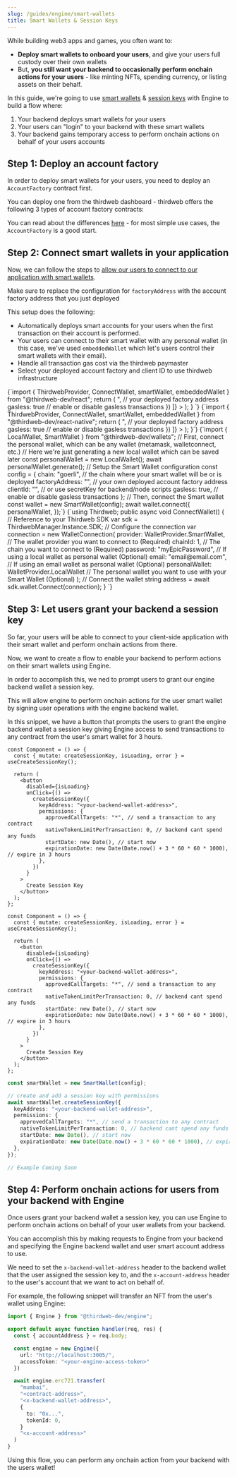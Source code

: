 ```yaml
---
slug: /guides/engine/smart-wallets
title: Smart Wallets & Session Keys
---
```



While building web3 apps and games, you often want to:

- **Deploy smart wallets to onboard your users**, and give your users full custody over their own wallets
- But, **you still want your backend to occasionally perform onchain actions for your users** - like minting NFTs, spending currency, or listing assets on their behalf.

In this guide, we're going to use [smart wallets](https://portal.thirdweb.com/smart-wallet) & [session keys](https://portal.thirdweb.com/smart-wallet/permissions) with Engine to build a flow where:

1. Your backend deploys smart wallets for your users
2. Your users can "login" to your backend with these smart wallets
3. Your backend gains temporary access to perform onchain actions on behalf of your users accounts

## Step 1: Deploy an account factory

In order to deploy smart wallets for your users, you need to deploy an `AccountFactory` contract first.

You can deploy one from the thirdweb dashboard - thirdweb offers the following 3 types of account factory contracts:

<div className="row" style={{ marginBottom: 12, padding: 8, paddingTop: 0 }}>
  <div className="col col--4" style={{ padding: 8 }}>
    <QuickstartCard
      name="Account Factory"
      link="https://thirdweb.com/thirdweb.eth/AccountFactory"
      image="/assets/wallets/smart-wallet.svg"
    />
  </div>
  <div className="col col--4" style={{ padding: 8 }}>
    <QuickstartCard
      name="Managed Account Factory"
      link="https://thirdweb.com/thirdweb.eth/ManagedAccountFactory"
      image="/assets/wallets/smart-wallet.svg"
    />
  </div>
  <div className="col col--4" style={{ padding: 8 }}>
    <QuickstartCard
      name="Dynamic Account Factory"
      link="https://thirdweb.com/thirdweb.eth/DynamicAccountFactory"
      image="/assets/wallets/smart-wallet.svg"
    />
  </div>
</div>

You can read about the differences [here](https://portal.thirdweb.com/smart-wallet/how-it-works#smart-wallet-factories) - for most simple use cases, the `AccountFactory` is a good start.

## Step 2: Connect smart wallets in your application

Now, we can follow the steps to [allow our users to connect to our application with smart wallets](https://portal.thirdweb.com/smart-wallet/getting%20started#3-connect-smart-wallets-in-your-application).

Make sure to replace the configuration for `factoryAddress` with the account factory address that you just deployed

This setup does the following:

- Automatically deploys smart accounts for your users when the first transaction on their account is performed.
- Your users can connect to their smart wallet with any personal wallet (in this case, we've used `embeddedWallet` which let's users control their smart wallets with their email).
- Handle all transaction gas cost via the thirdweb paymaster
- Select your deployed account factory and client ID to use thirdweb infrastructure

<Tabs>
  <TabItem value="react" label="React" default>
    <CodeBlock language="tsx">
    {`import { ThirdwebProvider, ConnectWallet, smartWallet, embeddedWallet } from "@thirdweb-dev/react";
return (
    <ThirdwebProvider
      clientId="<your-thirdweb-client-id>"
      activeChain="goerli"
      supportedWallets={[
        smartWallet(
          embeddedWallet(),
          { 
            factoryAddress: "<your-account-factory-address>", // your deployed factory address
            gasless: true // enable or disable gasless transactions
        })
      ]}
    >
      <ConnectWallet />
    </ThirdwebProvider>
  );
}
`}
</CodeBlock>
  </TabItem>
  <TabItem value="react-native" label="React Native">
    <CodeBlock language="tsx">
    {`import { ThirdwebProvider, ConnectWallet, smartWallet, embeddedWallet } from "@thirdweb-dev/react-native";
return (
    <ThirdwebProvider
      clientId="<your-thirdweb-client-id>"
      activeChain="goerli"
      supportedWallets={[
        smartWallet(
          embeddedWallet(),
          { 
            factoryAddress: "<your-account-factory-address>", // your deployed factory address
            gasless: true // enable or disable gasless transactions
        })
      ]}
    >
      <ConnectWallet />
    </ThirdwebProvider>
  );
}`}
    </CodeBlock>
  </TabItem>
  <TabItem value="TypeScript" label="TypeScript">
    <CodeBlock language="typescript">
    {`import { LocalWallet, SmartWallet } from "@thirdweb-dev/wallets";
// First, connect the personal wallet, which can be any wallet (metamask, walletconnect, etc.)
// Here we're just generating a new local wallet which can be saved later
const personalWallet = new LocalWallet();
await personalWallet.generate();
// Setup the Smart Wallet configuration
const config = {
  chain: "goerli", // the chain where your smart wallet will be or is deployed
  factoryAddress: "<your-account-factory-address>", // your own deployed account factory address
  clientId: "<your-thirdweb-client-id>", // or use secretKey for backend/node scripts
  gasless: true, // enable or disable gasless transactions
};
// Then, connect the Smart wallet
const wallet = new SmartWallet(config);
  await wallet.connect({
  personalWallet,
});`}

</CodeBlock>
  </TabItem>
  <TabItem value="unity" label="Unity">
    <CodeBlock language="csharp">
    {`using Thirdweb;
public async void ConnectWallet()
{
    // Reference to your Thirdweb SDK
    var sdk = ThirdwebManager.Instance.SDK;
    // Configure the connection
    var connection = new WalletConnection(
      provider: WalletProvider.SmartWallet,        // The wallet provider you want to connect to (Required)
      chainId: 1,                                  // The chain you want to connect to (Required)
      password: "myEpicPassword",                  // If using a local wallet as personal wallet (Optional)
      email: "email@email.com",                    // If using an email wallet as personal wallet (Optional)
      personalWallet: WalletProvider.LocalWallet   // The personal wallet you want to use with your Smart Wallet (Optional)
    );
    // Connect the wallet
    string address = await sdk.wallet.Connect(connection);
}
    `}
    </CodeBlock>
  </TabItem>
</Tabs>

## Step 3: Let users grant your backend a session key

So far, your users will be able to connect to your client-side application with their smart wallet and perform onchain actions from there.

Now, we want to create a flow to enable your backend to perform actions on their smart wallets using Engine.

In order to accomplish this, we ned to prompt users to grant our engine backend wallet a session key.

This will allow engine to perform onchain actions for the user smart wallet by signing user operations with the engine backend wallet.

In this snippet, we have a button that prompts the users to grant the engine backend wallet a session key giving Engine access to send transactions to any contract from the user's smart wallet for 3 hours.

<Tabs>
  <TabItem value="react" label="React" default>
<div>

```tsx
const Component = () => {
  const { mutate: createSessionKey, isLoading, error } = useCreateSessionKey();

  return (
    <button
      disabled={isLoading}
      onClick={() =>
        createSessionKey({
          keyAddress: "<your-backend-wallet-address>",
          permissions: {
            approvedCallTargets: "*", // send a transaction to any contract
            nativeTokenLimitPerTransaction: 0, // backend cant spend any funds
            startDate: new Date(), // start now
            expirationDate: new Date(Date.now() + 3 * 60 * 60 * 1000), // expire in 3 hours
          },
        })
      }
    >
      Create Session Key
    </button>
  );
};
```

</div>
  </TabItem>
<TabItem value="react-native" label="React Native" default>
<div>

```tsx
const Component = () => {
  const { mutate: createSessionKey, isLoading, error } = useCreateSessionKey();

  return (
    <button
      disabled={isLoading}
      onClick={() =>
        createSessionKey({
          keyAddress: "<your-backend-wallet-address>",
          permissions: {
            approvedCallTargets: "*", // send a transaction to any contract
            nativeTokenLimitPerTransaction: 0, // backend cant spend any funds
            startDate: new Date(), // start now
            expirationDate: new Date(Date.now() + 3 * 60 * 60 * 1000), // expire in 3 hours
          },
        })
      }
    >
      Create Session Key
    </button>
  );
};
```

</div>
  </TabItem>
<TabItem value="TypeScript" label="TypeScript" default>
  <div>

```typescript
const smartWallet = new SmartWallet(config);

// create and add a session key with permissions
await smartWallet.createSessionKey({
  keyAddress: "<your-backend-wallet-address>",
  permissions: {
    approvedCallTargets: "*", // send a transaction to any contract
    nativeTokenLimitPerTransaction: 0, // backend cant spend any funds
    startDate: new Date(), // start now
    expirationDate: new Date(Date.now() + 3 * 60 * 60 * 1000), // expire in 3 hours
  },
});
```

  </div>
</TabItem>
<TabItem value="unity" label="Unity">
  <div>

```csharp
// Example Coming Soon
```

  </div>
</TabItem>
</Tabs>

## Step 4: Perform onchain actions for users from your backend with Engine

Once users grant your backend wallet a session key, you can use Engine to perform onchain actions on behalf of your user wallets from your backend.

You can accomplish this by making requests to Engine from your backend and specifying the Engine backend wallet and user smart account address to use.

We need to set the `x-backend-wallet-address` header to the backend wallet that the user assigned the session key to, and the `x-account-address` header to the user's account that we want to act on behalf of.

For example, the following snippet will transfer an NFT from the user's wallet using Engine:

```typescript
import { Engine } from "@thirdweb-dev/engine";

export default async function handler(req, res) {
  const { accountAddress } = req.body;

  const engine = new Engine({
    url: "http://localhost:3005/",
    accessToken: "<your-engine-access-token>"
  })

  await engine.erc721.transfer(
    "mumbai",
    "<contract-address>",
    "<x-backend-wallet-address>",
    {
      to: "0x...",
      tokenId: 0,
    }
    "<x-account-address>"
  )
}
```

Using this flow, you can perform any onchain action from your backend with the users wallet!
